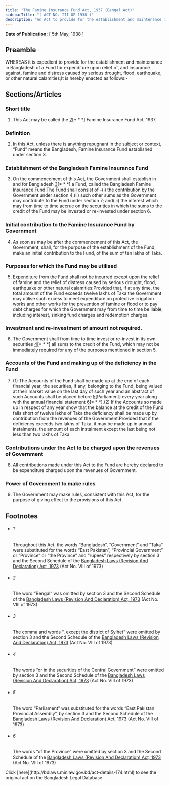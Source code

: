```yaml
---
title: "The Famine Insurance Fund Act, 1937 (Bengal Act)"
sidebarTitle: "( ACT NO. III OF 1938 )"
description: "An Act to provide for the establishment and maintenance in Bangladesh of a Fund called the Bangladesh Famine Insurance Fund for expenditure upon relief of, and insurance against, famine and distress caused by serious drought, flood, earthquake or other natural calamities.1♣"
---
```


**Date of Publication:** [ 5th May, 1938 ]

## Preamble

WHEREAS it is expedient to provide for the establishment and maintenance in Bangladesh of a Fund for expenditure upon relief of, and insurance against, famine and distress caused by serious drought, flood, earthquake, or other natural calamities;It is hereby enacted as follows:-

## Sections/Articles

### Short title

1. This Act may be called the [2](1)[\* \* \*] Famine Insurance Fund Act, 1937.

### Definition

2. In this Act, unless there is anything repugnant in the subject or context, “Fund” means the Bangladesh, Famine Insurance Fund established under section 3.

### Establishment of the Bangladesh Famine Insurance Fund

3. On the commencement of this Act, the Government shall establish in and for Bangladesh [3](1)[\* \* \*] a Fund, called the Bangladesh Famine Insurance Fund.The Fund shall consist of -(i) the contribution by the Government under section 4;(ii) such other sums as the Government may contribute to the Fund under section 7; and(iii) the interest which may from time to time accrue on the securities in which the sums to the credit of the Fund may be invested or re-invested under section 6.

### Initial contribution to the Famine Insurance Fund by Government

4. As soon as may be after the commencement of this Act, the Government, shall, for the purpose of the establishment of the Fund, make an initial contribution to the Fund, of the sum of ten lakhs of Taka.

### Purposes for which the Fund may be utilised

5. Expenditure from the Fund shall not be incurred except upon the relief of famine and the relief of distress caused by serious drought, flood, earthquake or other natural calamities:Provided that, if at any time, the total amount of the Fund exceeds twelve lakhs of Taka the Government may utilise such excess to meet expenditure on protective irrigation works and other works for the prevention of famine or flood or to pay debt charges for which the Government may from time to time be liable, including interest, sinking fund charges and redemption charges.

### Investment and re-investment of amount not required.

6. The Government shall from time to time invest or re-invest in its own securities [4](1)[\* \* \*] all sums to the credit of the Fund, which may not be immediately required for any of the purposes mentioned in section 5.

### Accounts of the Fund and making up of the deficiency in the Fund

7. (1) The Accounts of the Fund shall be made up at the end of each financial year, the securities, if any, belonging to the Fund, being valued at their market value on the last day of such year and an abstract of such Accounts shall be placed before [5](1)[Parliament] every year along with the annual financial statement [6](2)[\* \* \*].(2) If the Accounts so made up in respect of any year show that the balance at the credit of the Fund falls short of twelve lakhs of Taka the deficiency shall be made up by contribution from the revenues of the Government:Provided that if the deficiency exceeds two lakhs of Taka, it may be made up in annual instalments, the amount of each instalment except the last being not less than two lakhs of Taka.

### Contributions under the Act to be charged upon the revenues of Government

8. All contributions made under this Act to the Fund are hereby declared to be expenditure charged upon the revenues of Government.

### Power of Government to make rules

9. The Government may make rules, consistent with this Act, for the purpose of giving effect to the provisions of this Act.

## Footnotes

- ###### 1

  Throughout this Act, the words “Bangladesh”, “Government” and “Taka” were substituted for the words “East Pakistan”, “Provincial Government” or “Province” or “the Province” and “rupees” respectively by section 3 and the Second Schedule of the [Bangladesh Laws (Revision And Declaration) Act, 1973](/act-430.html "Bangladesh Laws (Revision And Declaration) Act, 1973") (Act No. VIII of 1973)

- ###### 2

  The word “Bengal” was omitted by section 3 and the Second Schedule of the [Bangladesh Laws (Revision And Declaration) Act, 1973](/act-430.html "Bangladesh Laws (Revision And Declaration) Act, 1973") (Act No. VIII of 1973)

- ###### 3

  The comma and words “, except the district of Sylhet” were omitted by section 3 and the Second Schedule of the [Bangladesh Laws (Revision And Declaration) Act, 1973](/act-430.html "Bangladesh Laws (Revision And Declaration) Act, 1973") (Act No. VIII of 1973)

- ###### 4

  The words “or in the securities of the Central Government” were omitted by section 3 and the Second Schedule of the [Bangladesh Laws (Revision And Declaration) Act, 1973](/act-430.html "Bangladesh Laws (Revision And Declaration) Act, 1973") (Act No. VIII of 1973)

- ###### 5

  The word “Parliament” was substituted for the words “East Pakistan Provincial Assembly”, by section 3 and the Second Schedule of the [Bangladesh Laws (Revision And Declaration) Act, 1973](/act-430.html "Bangladesh Laws (Revision And Declaration) Act, 1973") (Act No. VIII of 1973)

- ###### 6

  The words “of the Province” were omitted by section 3 and the Second Schedule of the [Bangladesh Laws (Revision And Declaration) Act, 1973](/act-430.html "Bangladesh Laws (Revision And Declaration) Act, 1973") (Act No. VIII of 1973)

<Note>
  Click [here](http://bdlaws.minlaw.gov.bd/act-details-174.html) to see the original act on the Bangladesh Legal Database.
</Note>

